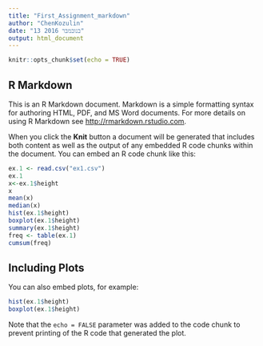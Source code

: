 ---
title: "First_Assignment_markdown"
author: "ChenKozulin"
date: "13 בנובמבר 2016"
output: html_document
---

```{r setup, include=FALSE}
knitr::opts_chunk$set(echo = TRUE)
```

## R Markdown

This is an R Markdown document. Markdown is a simple formatting syntax for authoring HTML, PDF, and MS Word documents. For more details on using R Markdown see <http://rmarkdown.rstudio.com>.

When you click the **Knit** button a document will be generated that includes both content as well as the output of any embedded R code chunks within the document. You can embed an R code chunk like this:

```{r ex.1}
ex.1 <- read.csv("ex1.csv")
ex.1
x<-ex.1$height
x
mean(x)
median(x)
hist(ex.1$height)
boxplot(ex.1$height)
summary(ex.1$height)
freq <- table(ex.1) 
cumsum(freq)
```

## Including Plots

You can also embed plots, for example:

```{r height, echo=FALSE}
hist(ex.1$height)
boxplot(ex.1$height)
```

Note that the `echo = FALSE` parameter was added to the code chunk to prevent printing of the R code that generated the plot.
